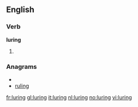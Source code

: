 ==English==

===Verb===
'''luring'''

# {{present participle of|[[lure]]}}

===Anagrams===
* {{alphagram|gilnru}}
* [[ruling#English|ruling]]

[[fr:luring]]
[[gl:luring]]
[[it:luring]]
[[nl:luring]]
[[no:luring]]
[[vi:luring]]